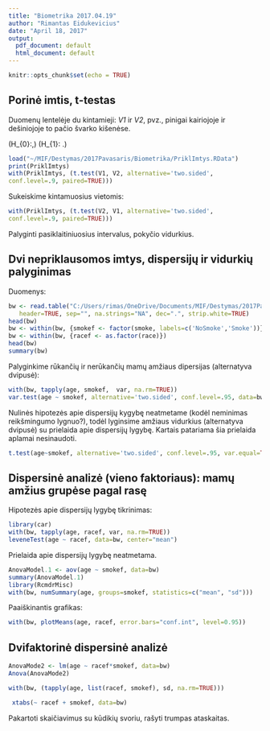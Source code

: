 ---
title: "Biometrika 2017.04.19"
author: "Rimantas Eidukevicius"
date: "April 18, 2017"
output:
  pdf_document: default
  html_document: default
---

```{r setup, include=FALSE}
knitr::opts_chunk$set(echo = TRUE)
```

## Porinė imtis, t-testas

Duomenų lentelėje du kintamieji: *V1* ir *V2*, pvz., pinigai kairiojoje ir dešiniojoje to pačio švarko kišenėse.

\(H_{0}:\mbox{ vidutiniškai pinigų abiejose kišenėse vienodai},\)
\(H_{1}:\ \ldots\mbox{ skirtingai}.\)


```{r}
load("~/MIF/Destymas/2017Pavasaris/Biometrika/PriklImtys.RData")
print(PriklImtys)
with(PriklImtys, (t.test(V1, V2, alternative='two.sided', 
conf.level=.9, paired=TRUE)))
```

Sukeiskime kintamuosius vietomis:

```{r}
with(PriklImtys, (t.test(V2, V1, alternative='two.sided', 
conf.level=.9, paired=TRUE)))
```

Palyginti pasiklaitiniuosius intervalus, pokyčio vidurkius.

## Dvi nepriklausomos imtys, dispersijų ir vidurkių palyginimas


Duomenys:

```{r}
bw <- read.table("C:/Users/rimas/OneDrive/Documents/MIF/Destymas/2017Pavasaris/Biometrika/birthwt.txt",
   header=TRUE, sep="", na.strings="NA", dec=".", strip.white=TRUE)
head(bw)
bw <- within(bw, {smokef <- factor(smoke, labels=c('NoSmoke','Smoke'))})
bw <- within(bw, {racef <- as.factor(race)})
head(bw)
summary(bw)
```

Palyginkime rūkančių ir nerūkančių mamų amžiaus dipersijas (alternatyva dvipusė):

```{r}
with(bw, tapply(age, smokef,  var, na.rm=TRUE))
var.test(age ~ smokef, alternative='two.sided', conf.level=.95, data=bw)
```

Nulinės hipotezės apie dispersijų kygybę neatmetame (kodėl neminimas reikšmingumo lygnuo?), todėl lyginsime amžiaus vidurkius  (alternatyva dvipusė) su prielaida apie dispersijų lygybę. Kartais patariama šia prielaida aplamai nesinaudoti.

```{r}
t.test(age~smokef, alternative='two.sided', conf.level=.95, var.equal=TRUE, data=bw)
```

## Dispersinė analizė (vieno faktoriaus): mamų amžius grupėse pagal rasę

Hipotezės apie dispersijų lygybę tikrinimas:

```{r}
library(car)
with(bw, tapply(age, racef, var, na.rm=TRUE))
leveneTest(age ~ racef, data=bw, center="mean")
```

Prielaida apie dispersijų lygybę neatmetama.

```{r}
AnovaModel.1 <- aov(age ~ smokef, data=bw)
summary(AnovaModel.1)
library(RcmdrMisc)
with(bw, numSummary(age, groups=smokef, statistics=c("mean", "sd")))
```

Paaiškinantis grafikas:

```{r}
with(bw, plotMeans(age, racef, error.bars="conf.int", level=0.95))
```

##  Dvifaktorinė dispersinė analizė

```{r}
AnovaMode2 <- lm(age ~ racef*smokef, data=bw)
Anova(AnovaMode2)
```

```{r}
with(bw, (tapply(age, list(racef, smokef), sd, na.rm=TRUE))) 
```

```{r}
 xtabs(~ racef + smokef, data=bw)
```

Pakartoti skaičiavimus su kūdikių svoriu, rašyti trumpas ataskaitas.
